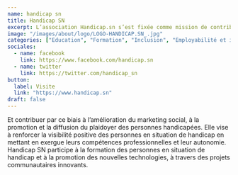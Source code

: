 ```yaml
---
name: handicap sn
title: Handicap SN
excerpt: L’association Handicap.sn s’est fixée comme mission de contribuer à la formation des acteurs aux nouvelles technologies de l’information et de la communication (NTIC)
image: "/images/about/logo/LOGO-HANDICAP.SN_.jpg"
categories: ["Education", "Formation", "Inclusion", "Employabilité et insertion professionnelle"]
sociales:
  - name: facebook
    link: https://www.facebook.com/handicap.sn
  - name: twitter
    link: https://twitter.com/handicap_sn
button:
  label: Visite
  link: "https://www.handicap.sn"
draft: false
---
```


Et contribuer par ce biais à l’amélioration du marketing social, à la promotion et la diffusion du plaidoyer des personnes handicapées.
Elle vise à renforcer la visibilité positive des personnes en situation de handicap en mettant en exergue leurs compétences professionnelles et leur autonomie. Handicap SN participe à la formation des personnes en situation de handicap et à la promotion des nouvelles technologies, à travers des projets communautaires innovants.
